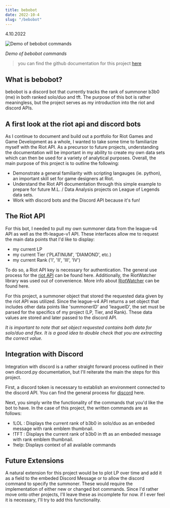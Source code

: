 ```yaml
---
title: bebobot
date: 2022-10-4
slug: "/bebobot"
---
```

4.10.2022

![Demo of bebobot commands](./bebobot_demo.png)

_Demo of bebobot commands_

> you can find the github documentation for this project [here](https://github.com/b-fang/bebobot)

## What is bebobot?

bebobot is a discord bot that currently tracks the rank of summoner b3b0 (me) in both ranked solo/duo and tft. The purpose of this bot is rather meaningless,
but the project serves as my introduction into the riot and discord APIs.

## A first look at the riot api and discord bots

As I continue to document and build out a portfolio for Riot Games and Game Development as a whole, I wanted to take some time to familiarize myself with the
Riot API. As a precursor to future projects, understanding the documentation will be important in my ability to create my own data sets which can then be used for a
variety of analytical purposes. Overall, the main purpose of this project is to outline the following:
 - Demonstrate a general familiarity with scripting langauges (ie. python), an important skill set for game designers at Riot.
 - Understand the Riot API documentation through this simple example to prepare for future M.L. / Data Analysis projects on League of Legends data sets. 
 - Work with discord bots and the Discord API because it's fun!

## The Riot API

For this bot, I needed to pull my own summoner data from the league-v4 API as well as the tft-league-v1 API. These interfaces allow me to request the main data points that I'd like to display:
 - my current LP
 - my current Tier ('PLATINUM', 'DIAMOND', etc.)
 - my current Rank ('I', 'II', 'III', 'IV')

To do so, a Riot API key is necessary for authentication. The general use process for the [riot API](https://developer.riotgames.com/docs/portal#_getting-started) can be found here.
Additionally, the RiotWatcher library was used out of convenience. More info about [RiotWatcher](https://riot-watcher.readthedocs.io/en/latest/) can be found here.

For this project, a summoner object that stored the requested data given by the riot API was utilized. Since the league-v4 API returns a set object that includes other
data points like 'summonerID' and 'leagueID', the set must be parsed for the specifics of my project (LP, Tier, and Rank). These data values are stored and later passed to the discord API.

_It is important to note that set object requested contains both data for solo/duo and flex. It is a good idea to double check that you are extracting the correct value._

## Integration with Discord

Integration with discord is a rather straight forward process outlined in their own discord.py documentation, but I'll reiterate the main the steps for this project.

First, a discord token is necessary to establish an environment connected to the discord API. You can find the general process for [discord](https://https://discord.com/developers/docs/intro) here.

Next, you simply write the functionality of the commands that you'd like the bot to have. In the case of this project, the written commands are as follows:
 - !LOL : Displays the current rank of b3b0 in solo/duo as an embeded message with rank emblem thumbnail.
 - !TFT : Displays the current rank of b3b0 in tft as an embeded message with rank emblem thumbnail.
 - !help: Displays context of all available commands 

## Future Extensions

A natural extension for this project would be to plot LP over time and add it as a field to the embeded Discord Message or to allow the discord command to specify the summoner. These would require 
the implementation of either new or changed bot commands. Since I'd rather move onto other projects, I'll leave these as incomplete for now. if I ever feel it is necessary, I'll try to add this functionality.


